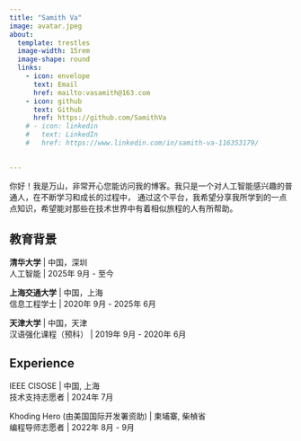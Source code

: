 ```yaml
---
title: "Samith Va"
image: avatar.jpeg
about:
  template: trestles
  image-width: 15rem
  image-shape: round
  links:
    - icon: envelope
      text: Email
      href: mailto:vasamith@163.com
    - icon: github
      text: Github
      href: https://github.com/SamithVa
    # - icon: linkedin
    #   text: LinkedIn
    #   href: https://www.linkedin.com/in/samith-va-116353179/
    

---
```


你好！我是万山，非常开心您能访问我的博客。我只是一个对人工智能感兴趣的普通人，在不断学习和成长的过程中，
通过这个平台，我希望分享我所学到的一点点知识，希望能对那些在技术世界中有着相似旅程的人有所帮助。

## 教育背景 

**清华大学** | 中国，深圳  
人工智能 | 2025年 9月 - 至今

**上海交通大学** |  中国，上海  
信息工程学士 | 2020年 9月 - 2025年 6月

**天津大学** |  中国，天津   
汉语强化课程（预科） | 2019年 9月 - 2020年 6月

## Experience

IEEE CISOSE |  中国, 上海  
技术支持志愿者 | 2024年 7月

Khoding Hero (由美国国际开发署资助) |  柬埔寨, 柴楨省  
编程导师志愿者 | 2022年 8月 - 9月


